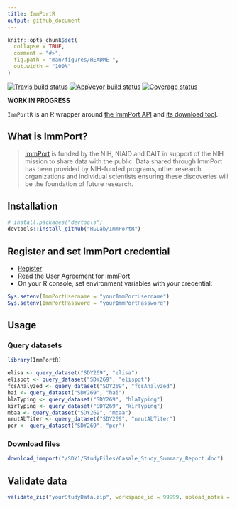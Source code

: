 ```yaml
---
title: ImmPortR
output: github_document
---
```


<!-- README.md is generated from README.Rmd. Please edit that file -->

```r
knitr::opts_chunk$set(
  collapse = TRUE,
  comment = "#>",
  fig.path = "man/figures/README-",
  out.width = "100%"
)
```


[![Travis build status](https://travis-ci.org/RGLab/ImmPortR.svg?branch=master)](https://travis-ci.org/RGLab/ImmPortR)
[![AppVeyor build status](https://ci.appveyor.com/api/projects/status/umenopusk26e89mf?svg=true)](https://ci.appveyor.com/project/juyeongkim/immportr)
[![Coverage status](https://codecov.io/gh/RGLab/ImmPortR/branch/master/graph/badge.svg)](https://codecov.io/github/RGLab/ImmPortR?branch=master)


**WORK IN PROGRESS**


`ImmPortR` is an R wrapper around [the ImmPort API](http://docs.immport.org/#API/DataQueryAPI/dataqueryapi/) and [its download tool](http://docs.immport.org/#Tool/FileDownloadTool/filedownloadtool/).


## What is ImmPort?

> [ImmPort](http://immport.org) is funded by the NIH, NIAID and DAIT in support of the NIH mission to share data with the public. Data shared through ImmPort has been provided by NIH-funded programs, other research organizations and individual scientists ensuring these discoveries will be the foundation of future research.



## Installation

``` r
# install.packages("devtools")
devtools::install_github("RGLab/ImmPortR")
```


## Register and set ImmPort credential

* [Register](https://immport-user-admin.niaid.nih.gov:8443/registrationuser/registration)
* Read [the User Agreement](http://www.immport.org/agreement) for ImmPort
* On your R console, set environment variables with your credential:

``` r
Sys.setenv(ImmPortUsername = "yourImmPortUsername")
Sys.setenv(ImmPortPassword = "yourImmPortPassword")
```


## Usage

### Query datasets

``` r
library(ImmPortR)

elisa <- query_dataset("SDY269", "elisa")
elispot <- query_dataset("SDY269", "elispot")
fcsAnalyzed <- query_dataset("SDY269", "fcsAnalyzed")
hai <- query_dataset("SDY269", "hai")
hlaTyping <- query_dataset("SDY269", "hlaTyping")
kirTyping <- query_dataset("SDY269", "kirTyping")
mbaa <- query_dataset("SDY269", "mbaa")
neutAbTiter <- query_dataset("SDY269", "neutAbTiter")
pcr <- query_dataset("SDY269", "pcr")
```

### Download files

``` r
download_immport("/SDY1/StudyFiles/Casale_Study_Summary_Report.doc")
```

## Validate data

``` r
validate_zip("yourStudyData.zip", workspace_id = 99999, upload_notes = "for SDY9999")
```
